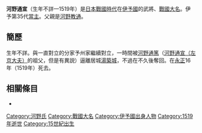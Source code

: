 {{日本武士
|名稱= 河野 通宣
|圖片名稱= 河野通宣 (刑部大輔).jpg
|圖片大小= 200px
|圖片說明= 
|時代= 戦国時代
|出生日期= 不詳
|出生地點= 
|逝世日期= [[永正|永正]]16年（1519年）
|逝世地點= 
|假名= 
|羅馬字= 
|幼名= 
|改名= 
|别名= 六郎（通稱）
|諡号= 
|神号= 
|戒名= 天德寺殿天臨宗感大禪定門
|洗禮名= 
|墓所= 
|朝廷官位= [[刑部大輔|刑部大輔]]
|幕府職位= [[室町幕府|室町幕府]][[伊予國|伊予]][[守護|守護]]
|主君= 
|藩= 
|氏族= {{tsl|ja|河野氏}}
|父母= 父：[[河野教通|河野教通]]
|養父= 
|養母= 
|兄弟= 
|姐妹= 
|正室= 不詳
|側室= 
|嗣子= '''[[河野通直_(彈正少弻)|通直]]'''、[[松末通氏|松末通氏]]
|嗣女= 
|養子= 
|養女= 
}}
{{japanese|japanese=河野 通宣|kana=こうの みちのぶ|romaji=Kōno Michinobu}}
'''河野通宣'''（生年不詳—1519年）是[[日本戰國時代|日本戰國時代]]在[[伊予國|伊予國]]的武將、[[戰國大名|戰國大名]]。伊予{{tsl|ja|河野氏}}第35代[[當主|當主]]。父親是[[河野教通|河野教通]]。

== 簡歷 ==
生年不詳。與一直對立的分家予州家繼續對立，一時間被[[河野通篤|河野通篤]]（[[河野通宣_(左京大夫)|河野通宣（左京大夫）]]的祖父，但是有異説）逼離居城[[湯築城|湯築城]]，不過在不久後奪回。在[[永正|永正]]16年（1519年）死去。

== 相關條目 ==
*{{tsl|ja|河野氏}}

{{伊予河野氏歷代當主|第35代|1500年—1519年}}
[[Category:河野氏|Category:河野氏]]
[[Category:戰國大名|Category:戰國大名]]
[[Category:伊予國出身人物|Category:伊予國出身人物]]
[[Category:1519年逝世|Category:1519年逝世]]
[[Category:15世紀出生|Category:15世紀出生]]